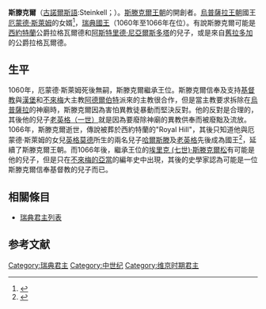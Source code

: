 {{Infobox royalty
| name         = 斯滕克爾
| title        = 瑞典國王
| titletext    = 
| more         = 
| image        =
| image_size   =
| alt          = 
| caption      = 
| succession   = [[瑞典君主列表|瑞典國王]]
| reign        = 1060年-1066年
| successor    = [[埃里克七世_(瑞典)|埃里克 (七世)·斯滕克爾松]]<br>及[[埃里克八世_(瑞典)|異教徒埃里克 (八世)]]
| spouse= [[英格莫德|英格莫德]]
| spouse-type  = 配偶
| consort      =
| issue        = 
| issue-link   = 
| issue-pipe   = 
| full name    = 
| era name     = 
| era dates    = 
| posthumous name = 
| temple name  = 
| house        =[[斯滕克爾王朝|斯滕克爾王朝]]
| father       =[[西約特蘭公爵拉格瓦爾德|西約特蘭公爵拉格瓦爾德]]
| mother       = [[阿斯特里德·尼亞爾斯多塔|阿斯特里德·尼亞爾斯多塔]]
| birth_date   =
| birth_place  =
| death_date   =1066年
| death_place  = 
| burial_date  = 
| burial_place =
| occupation   = 
| signature    = 
| religion     = 
}}

'''斯滕克爾'''（[[古諾爾斯語|古諾爾斯語]]:Steinkell；{{bd|？||1066年}}）。[[斯滕克爾王朝|斯滕克爾王朝]]的開創者。[[蒙索王朝|烏普薩拉王朝]]國王[[厄蒙德·斯萊姆|厄蒙德·斯萊姆]]的女婿<ref>{{Cite web |url=http://runeberg.org/nfcf/0664.html |title=''Stenkil, Kung i Sverige'' (Nordisk familjebok) |access-date=2016-10-22 |archive-date=2019-05-20 |archive-url=https://web.archive.org/web/20190520154929/http://runeberg.org/nfcf/0664.html |dead-url=no }}</ref>，[[瑞典國王|瑞典國王]]（1060年至1066年在位）。有說斯滕克爾可能是[[西約特蘭|西約特蘭]]公爵拉格瓦爾德和[[阿斯特里德·尼亞爾斯多塔|阿斯特里德·尼亞爾斯多塔]]的兒子，或是來自[[舊拉多加|舊拉多加]]的公爵拉格瓦爾德。

== 生平 ==
1060年，厄蒙德·斯萊姆死後無嗣，斯滕克爾繼承王位。斯滕克爾信奉及支持[[基督教|基督教]]與[[漢堡|漢堡]]和[[不來梅|不來梅]]大主教[[阿德爾伯特|阿德爾伯特]]派來的主教很合作，但是當主教要求拆除在[[烏普薩拉|烏普薩拉]]的神廟時，斯滕克爾因為害怕異教徒暴動而堅決反對。他的反對是合理的，其後他的兒子[[老英格|老英格（一世）]]就是因為要廢除神廟的異教供奉而被廢黜及流放。1066年，斯滕克爾逝世，傳說被葬於西約特蘭的"Royal Hill"，其後只知道他與厄蒙德·斯萊姆的女兒[[英格莫德|英格莫德]]所生的兩名兒子[[哈爾斯滕|哈爾斯滕]]及[[老英格|老英格]]先後成為國王<ref>{{Cite web |url=http://mcllibrary.org/Heimskringla/hardrade2.html |title=''Saga of Harald Hardrade: Part II'', at the Online Medieval & Classical Library. |access-date=2016-10-22 |archive-url=https://web.archive.org/web/20110519185952/http://mcllibrary.org/Heimskringla/hardrade2.html |archive-date=2011-05-19 |dead-url=yes }}</ref>，延續了斯滕克爾王朝。而1066年後，繼承王位的[[埃里克七世_(瑞典)|埃里克 (七世)·斯滕克爾松]]有可能是他的兒子，但是只在[[不來梅的亞當|不來梅的亞當]]的編年史中出現，其後的史學家認為可能是一位斯滕克爾信奉基督教的兒子而已。

== 相關條目 ==
* [[瑞典君主列表|瑞典君主列表]]

== 参考文献 ==
{{Reflist}}

{{s-start}}
{{s-hou|[[斯滕克爾王朝|斯滕克爾王朝]]||？||1066年|name=斯滕克爾}}
{{s-reg}}
{{s-bef|before=外父[[厄蒙德·斯萊姆|厄蒙德·斯萊姆]]}}
{{s-ttl|title=[[瑞典君主列表|瑞典國王]]|years=1060年–1066年}}
{{s-aft|after=[[埃里克七世_(瑞典)|埃里克 (七世)·斯滕克爾松]]<br>及[[埃里克八世_(瑞典)|異教徒埃里克 (八世)]]}}
{{s-end}}
{{瑞典君主}}

{{Authority control}}
[[Category:瑞典君主|Category:瑞典君主]]
[[Category:中世纪|Category:中世纪]]
[[Category:维京时期君主|Category:维京时期君主]]